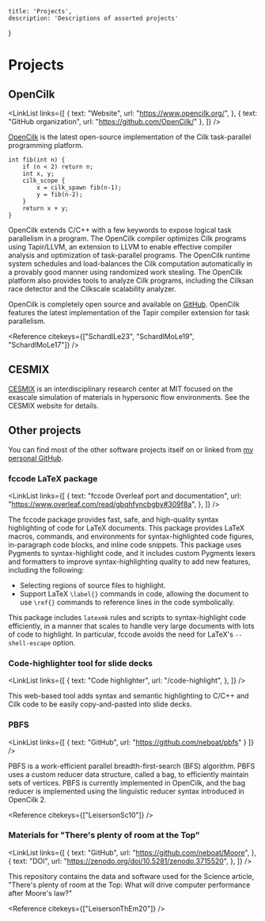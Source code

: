 
    title: 'Projects',
    description: 'Descriptions of assorted projects'
}

# Projects

## OpenCilk

<LinkList links={[
  { text: "Website", url: "https://www.opencilk.org/", },
  { text: "GitHub organization", url: "https://github.com/OpenCilk/" },
]} />

[OpenCilk](https://www.opencilk.org/) is the latest open-source implementation of the Cilk task-parallel programming platform.

```cilkcpp {4-5}
int fib(int n) {
    if (n < 2) return n;
    int x, y;
    cilk_scope {
        x = cilk_spawn fib(n-1);
        y = fib(n-2);
    }
    return x + y;
}
```

OpenCilk extends C/C++ with a few keywords to expose logical task parallelism in a program.  The OpenCilk compiler optimizes Cilk programs using Tapir/LLVM, an extension to LLVM to enable effective compiler analysis and optimization of task-parallel programs.  The OpenCilk runtime system schedules and load-balances the Cilk computation automatically in a provably good manner using randomized work stealing.  The OpenCilk platform also provides tools to analyze Cilk programs, including the Cilksan race detector and the Cilkscale scalability analyzer.

OpenCilk is completely open source and available on [GitHub](https://github.com/OpenCilk/).  OpenCilk features the latest implementation of the Tapir compiler extension for task parallelism.

<Reference citekeys={["SchardlLe23", "SchardlMoLe19", "SchardlMoLe17"]} />

## CESMIX

[CESMIX](https://cesmix.mit.edu) is an interdisciplinary research center at MIT focused on the exascale simulation of materials in hypersonic flow environments.  See the CESMIX website for details.

## Other projects

You can find most of the other software projects itself on or linked from [my personal GitHub](https://github.com/neboat).

### fccode LaTeX package

<LinkList links={[
  { text: "fccode Overleaf port and documentation",
    url: "https://www.overleaf.com/read/gbqhfyncbgby#309f8a", },
]} />

The fccode package provides fast, safe, and high-quality syntax highlighting of code for LaTeX documents.  This package provides LaTeX macros, commands, and environments for syntax-highlighted code figures, in-paragraph code blocks, and inline code snippets.  This package uses Pygments to syntax-highlight code, and it includes custom Pygments lexers and formatters to improve syntax-highlighting quality to add new features, including the following:

- Selecting regions of source files to highlight.
- Support LaTeX `\label{}` commands in code, allowing the document to use `\ref{}` commands to reference lines in the code symbolically.

This package includes `latexmk` rules and scripts to syntax-highlight code efficiently, in a manner that scales to handle very large documents with lots of code to highlight.  In particular, fccode avoids the need for LaTeX's `--shell-escape` option.

### Code-highlighter tool for slide decks

<LinkList links={[
  { text: "Code highlighter", url: "/code-highlight", },
]} />

This web-based tool adds syntax and semantic highlighting to C/C++ and Cilk code to be easily copy-and-pasted into slide decks.

### PBFS

<LinkList links={[
  { text: "GitHub", url: "https://github.com/neboat/pbfs" }
]} />

PBFS is a work-efficient parallel breadth-first-search (BFS) algorithm.  PBFS uses a custom reducer data structure, called a bag, to efficiently maintain sets of vertices.  PBFS is currently implemented in OpenCilk, and the bag reducer is implemented using the linguistic reducer syntax introduced in OpenCilk 2.

<Reference citekeys={["LeisersonSc10"]} />

### Materials for "There's plenty of room at the Top"

<LinkList links={[
  { text: "GitHub", url: "https://github.com/neboat/Moore", },
  { text: "DOI", url: "https://zenodo.org/doi/10.5281/zenodo.3715520", },
]} />

This repository contains the data and software used for the Science article, "There's plenty of room at the Top: What will drive computer performance after Moore's law?"

<Reference citekeys={["LeisersonThEm20"]} />